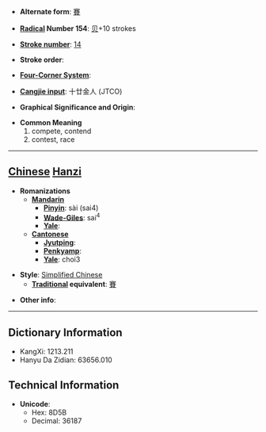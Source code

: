 * '''Alternate form''': [[賽]]

* '''[[Wiktionary:Chinese radical index| Radical]] Number 154''': [[Wiktionary:Chinese radical index 贝|贝]]+10 strokes

* '''[[Wiktionary:Chinese total strokes index|Stroke number]]''': [[Wiktionary:Chinese total strokes index 14|14]]

* '''Stroke order''': 

* '''[[Wiktionary:Chinese four corner index|Four-Corner System]]''': 

* '''[[Wiktionary:Chinese Cangjie index|Cangjie input]]''': 十廿金人 (JTCO)

* '''Graphical Significance and Origin''': 

* '''Common Meaning'''
*#compete, contend
*# contest, race


----

== [[Chinese]] [[Hanzi]] ==

* '''Romanizations'''
** '''[[Mandarin]]'''
*** '''[[Pinyin]]''': sài (sai4)
*** '''[[Wade-Giles]]''': sai<sup>4</sup>
*** '''[[Yale]]''': 
** '''[[Cantonese]]'''
*** '''[[Jyutping]]''':
*** '''[[Penkyamp]]''': 
*** '''[[Yale]]''': choi3

* '''Style''': [[Simplified Chinese]] 
** '''[[Traditional Chinese|Traditional]] equivalent''': [[賽]]

* '''Other info''': 

----

== Dictionary Information ==

* KangXi: 1213.211
* Hanyu Da Zidian: 63656.010

== Technical Information ==

* '''Unicode''':
** Hex: 8D5B
** Decimal: 36187